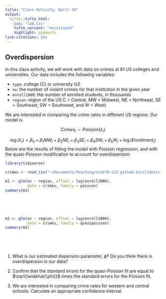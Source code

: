 ```yaml
---
title: "Class Activity, April 18"
output: 
  tufte::tufte_html:
    css: "lab.css"
    tufte_variant: "envisioned"
    highlight: pygments
link-citations: yes
---
```


## Overdispersion

In this class activity, we will work with data on crimes at 81 US colleges and universities. Our data includes the following variables:

* `type`: college (C) or university (U)
* `nv`: the number of violent crimes for that institution in the given year
* `enroll1000`: the number of enrolled students, in thousands
* `region`: region of the US C = Central, MW = Midwest, NE = Northeast, SE = Southeast, SW = Southwest, and W = West)

We are interested in comparing the crime rates in different US regions. Our model is

$$Crimes_i \sim Poisson(\lambda_i)$$

$$\log(\lambda_i) = \beta_0 + \beta_1 MW_i + \beta_2 NE_i + \beta_3 SE_i + \beta_4 SW_i + \beta_5 W_i + \log(Enrollment_i)$$
Below are the results of fitting the model with Poisson regression, and with the quasi-Poisson modification to account for overdispersion.

```r
library(tidyverse)

crimes <- read_csv("~/Documents/Teaching/sta279-s22.github.io/slides/c_data.csv")
```

```r
m1 <- glm(nv ~ region, offset = log(enroll1000),
          data = crimes, family = poisson)
summary(m1)
```

<br/>

<br/>

```r
m2 <- glm(nv ~ region, offset = log(enroll1000),
          data = crimes, family = quasipoisson)
summary(m2)
```

<br/>

<br/>

1. What is our estimated dispersion parameter, $\widehat{\phi}$? Do you think there is overdispersion in our data?

2. Confirm that the standard errors for the quasi-Poisson fit are equal to $\sqrt{\widehat{\phi}}$ times the standard errors for the Poisson fit.

3. We are interested in comparing crime rates for western and central schools. Calculate an appropriate confidence interval.